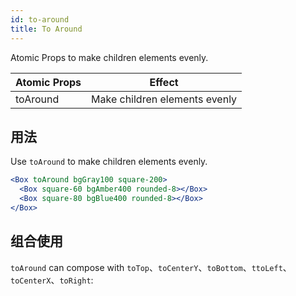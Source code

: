 ```yaml
---
id: to-around
title: To Around
---
```



Atomic Props to make children elements evenly.

| Atomic Props | Effect                        |
| ------------ | ----------------------------- |
| toAround     | Make children elements evenly |

## 用法

Use `toAround` to make children elements evenly.

```jsx live
<Box toAround bgGray100 square-200>
  <Box square-60 bgAmber400 rounded-8></Box>
  <Box square-80 bgBlue400 rounded-8></Box>
</Box>
```

## 组合使用

`toAround` can compose with `toTop`、`toCenterY`、`toBottom`、`ttoLeft`、`toCenterX`、`toRight`:

<LayoutEngine11 />
